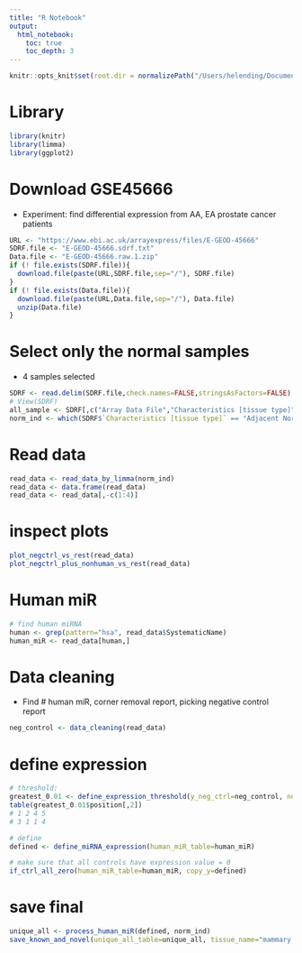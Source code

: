 ```yaml
---
title: "R Notebook"
output: 
  html_notebook:
    toc: true
    toc_depth: 3
---
```

```r
knitr::opts_knit$set(root.dir = normalizePath("/Users/helending/Documents/BCB330/code/normal_tissues/mammary_gland"))
```
# Library
```r
library(knitr)
library(limma)
library(ggplot2)
```
# Download GSE45666
* Experiment: find differential expression from AA, EA prostate cancer patients
```r

URL <- "https://www.ebi.ac.uk/arrayexpress/files/E-GEOD-45666"
SDRF.file <- "E-GEOD-45666.sdrf.txt"
Data.file <- "E-GEOD-45666.raw.1.zip"
if (! file.exists(SDRF.file)){
  download.file(paste(URL,SDRF.file,sep="/"), SDRF.file)
}
if (! file.exists(Data.file)){
  download.file(paste(URL,Data.file,sep="/"), Data.file)
  unzip(Data.file)
}
```
# Select only the normal samples
* 4 samples selected
```r
SDRF <- read.delim(SDRF.file,check.names=FALSE,stringsAsFactors=FALSE)
# View(SDRF)
all_sample <- SDRF[,c("Array Data File","Characteristics [tissue type]")]
norm_ind <- which(SDRF$`Characteristics [tissue type]` == "Adjacent Normal")
```
# Read data
```r
read_data <- read_data_by_limma(norm_ind)
read_data <- data.frame(read_data)
read_data <- read_data[,-c(1:4)]
```

# inspect plots
```r
plot_negctrl_vs_rest(read_data)
plot_negctrl_plus_nonhuman_vs_rest(read_data)
```
# Human miR
```r
# find human miRNA
human <- grep(pattern="hsa", read_data$SystematicName)
human_miR <- read_data[human,]
```

# Data cleaning
* Find # human miR, corner removal report, picking negative control report
```r
neg_control <- data_cleaning(read_data)
```
# define expression
```r
# threshold: 
greatest_0.01 <- define_expression_threshold(y_neg_ctrl=neg_control, norm_ind=length(norm_ind))
table(greatest_0.01$position[,2])
# 1 2 4 5 
# 3 1 1 4 

# define 
defined <- define_miRNA_expression(human_miR_table=human_miR)

# make sure that all controls have expression value = 0
if_ctrl_all_zero(human_miR_table=human_miR, copy_y=defined)
```
# save final
```r
unique_all <- process_human_miR(defined, norm_ind)
save_known_and_novel(unique_all_table=unique_all, tissue_name="mammary.gland")
```


